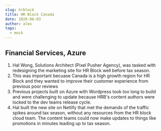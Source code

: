 ```yaml
---
slug: hrblock
title: HR Block Canada
date: 2020-06-03
author: alex
tags:
  - mock
---
```


## Financial Services, Azure

1. Hal Wong, Solutions Architect (Pixel Pusher Agency), was tasked with redesigning the marketing site for HR Block well before tax season.
2. This was important becuase Canada is a high growth region for HR Block and they wanted to improve their customer experience from previous poor reviews 
3. Previous projects built on Azure with Wordpress took too long to build and were challenging to update because HRB's content authors were locked to the dev teams release cycle.
4. Hal built the new site on Netlify that met the demands of the traffic spikes around tax season, without any resources from the HR block cloud team. The content teams could now make updates to things like promotions in minutes leading up to tax season.